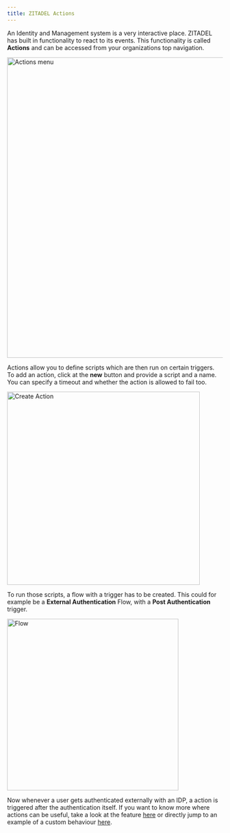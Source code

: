 ```yaml
---
title: ZITADEL Actions
---
```


An Identity and Management system is a very interactive place. ZITADEL has built in functionality to react to its events. This functionality is called **Actions** and can be accessed from your organizations top navigation.

<img
  src="/docs/img/guides/console/actionsmenu.png"
  width="700px"
  alt="Actions menu"
/>

Actions allow you to define scripts which are then run on certain triggers.
To add an action, click at the **new** button and provide a script and a name.
You can specify a timeout and whether the action is allowed to fail too.

<img src="/docs/img/guides/console/action.png" alt="Create Action" width="450px" />

To run those scripts, a flow with a trigger has to be created.
This could for example be a **External Authentication** Flow, with a **Post Authentication** trigger.

<img src="/docs/img/guides/console/flow.png" alt="Flow" width="400px" />

Now whenever a user gets authenticated externally with an IDP, a action is triggered after the authentication itself.
If you want to know more where actions can be useful, take a look at the feature [here](/concepts/features/actions) or directly jump to an example of a custom behaviour [here](/guides/manage/customize/behavior).
